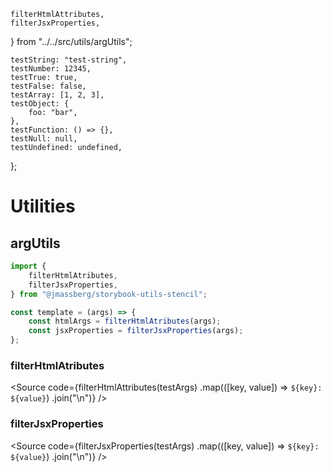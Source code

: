     filterHtmlAttributes,
    filterJsxProperties,
} from "../../src/utils/argUtils";

    testString: "test-string",
    testNumber: 12345,
    testTrue: true,
    testFalse: false,
    testArray: [1, 2, 3],
    testObject: {
        foo: "bar",
    },
    testFunction: () => {},
    testNull: null,
    testUndefined: undefined,
};

<Meta title="Utilities/argUtils" />

# Utilities

## argUtils

```typescript
import {
    filterHtmlAtributes,
    filterJsxProperties,
} from "@jmassberg/storybook-utils-stencil";

const template = (args) => {
    const htmlArgs = filterHtmlAtributes(args);
    const jsxProperties = filterJsxProperties(args);
};
```

### filterHtmlAtributes

<Source
    code={filterHtmlAttributes(testArgs)
        .map(([key, value]) => `${key}: ${value}`)
        .join("\n")}
/>

### filterJsxProperties

<Source
    code={filterJsxProperties(testArgs)
        .map(([key, value]) => `${key}: ${value}`)
        .join("\n")}
/>
